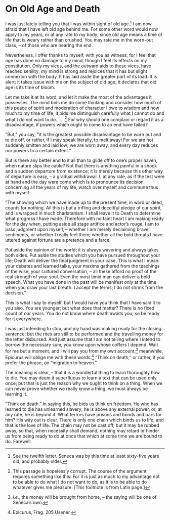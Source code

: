 # On Old Age and Death

I was just lately telling you that I was within sight of old age.[^26-1]
I am now afraid that I have left old age behind me.
For some other word would now apply to my years, or at any rate to my body; since old age means a time of life that is weary rather than crushed.
You may rate me in the worn-out class, -- of those who are nearing the end.

Nevertheless, I offer thanks to myself, with you as witness; for I feel that age has done no damage to my mind, though I feel its effects on my constitution.
Only my vices, and the outward aids to these vices, have reached senility; my mind is strong and rejoices that it has but slight connexion with the body.
It has laid aside the greater part of its load.
It is alert; it takes issue with me on the subject of old age; it declares that old age is its time of bloom.

Let me take it at its word, and let it make the most of the advantages it possesses.
The mind bids me do some thinking and consider how much of this peace of spirit and moderation of character I owe to wisdom and how much to my time of life; it bids me distinguish carefully what I cannot do and what I do not want to do. . . .[^26-l1]
For why should one complain or regard it as a disadvantage, if powers which ought to come to an end have failed?

"But," you say, "it is the greatest possible disadvantage to be worn out and to die off, or rather, if I may speak literally, to melt away!
For we are not suddenly smitten and laid low; we are worn away, and every day reduces our powers to a certain extent."

But is there any better end to it all than to glide off to one's proper haven, when nature slips the cable?
Not that there is anything painful in a shock and a sudden departure from existence; it is merely because this other way of departure is easy, -- a gradual withdrawal.
I, at any rate, as if the test were at hand and the day were come which is to pronounce its decision concerning all the years of my life, watch over myself and commune thus with myself:

"The showing which we have made up to the present time, in word or deed, counts for nothing.
All this is but a trifling and deceitful pledge of our spirit, and is wrapped in much charlatanism.
I shall leave it to Death to determine what progress I have made.
Therefore with no faint heart I am making ready for the day when, putting aside all stage artifice and actor's rouge, I am to pass judgment upon myself, -- whether I am merely declaiming brave sentiments, or whether I really feel them; whether all the bold threats I have uttered against fortune are a pretence and a farce.

Put aside the opinion of the world; it is always wavering and always takes both sides.
Put aside the studies which you have pursued throughout your life; Death will deliver the final judgment in your case.
This is what I mean: your debates and learned talks, your maxims gathered from the teachings of the wise, your cultured conversation, -- all these afford no proof of the real strength of your soul.
Even the most timid man can deliver a bold speech.
What you have done in the past will be manifest only at the time when you draw your last breath.
I accept the terms; I do not shrink from the decision."

This is what I say to myself, but I would have you think that I have said it to you also.
You are younger; but what does that matter?
There is no fixed count of our years.
You do not know where death awaits you; so be ready for it everywhere.

I was just intending to stop, and my hand was making ready for the closing sentence; but the rites are still to be performed and the travelling money for the letter disbursed.
And just assume that I am not telling where I intend to borrow the necessary sum; you know upon whose coffers I depend.
Wait for me but a moment, and I will pay you from my own account;[^26-2] meanwhile, Epicurus will oblige me with these words:[^26-3] "Think on death," or rather, if you prefer the phrase, on "migration to heaven."

The meaning is clear, -- that it is a wonderful thing to learn thoroughly how to die.
You may deem it superfluous to learn a text that can be used only once; but that is just the reason why we ought to think on a thing.
When we can never prove whether we really know a thing, we must always be learning it.

"Think on death."
In saying this, he bids us think on freedom.
He who has learned to die has unlearned slavery; he is above any external power, or, at any rate, he is beyond it.
What terrors have prisons and bonds and bars for him?
His way out is clear.
There is only one chain which binds us to life, and that is the love of life.
The chain may not be cast off, but it may be rubbed away, so that, when necessity shall demand, nothing may retard or hinder us from being ready to do at once that which at some time we are bound to do.
Farewell.

[^26-1]: See the twelfth letter. Seneca was by this time at least sixty-five years old, and probably older.

[^26-l1]: This passage is hopelessly corrupt. The course of the argument requires something like this: For it is just as much to my advantage not to be able to do what I do not want to do, as it is to be able to do whatever gives me pleasure. [This footnote is from Latin page.]

[^26-2]: *i.e.*, the money will be brought from home, -- the saying will be one of Seneca's own.

[^26-3]: Epicurus, Frag. 205 Usener.

